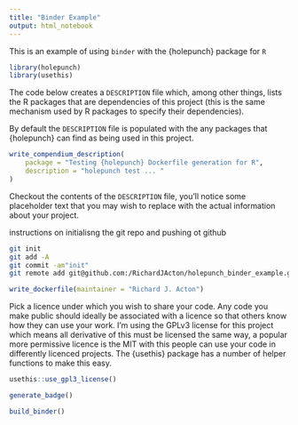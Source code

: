 ```yaml
---
title: "Binder Example"
output: html_notebook
---
```


This is an example of using `binder` with the {holepunch} package for `R`

```r
library(holepunch)
library(usethis)
```

The code below creates a `DESCRIPTION` file which, among other things, lists the R packages that are dependencies of this project (this is the same mechanism used by R packages to specify their dependencies). 

By default the `DESCRIPTION` file is populated with the any packages that {holepunch} can find as being used in this project.

```r
write_compendium_description(
	package = "Testing {holepunch} Dockerfile generation for R", 
	description = "holepunch test ... "
)
```

Checkout the contents of the `DESCRIPTION` file, you'll notice some placeholder text that you may wish to replace with the actual information about your project.

instructions on initialisng the git repo and pushing ot github

```bash
git init
git add -A
git commit -am"init"
git remote add git@github.com:/RichardJActon/holepunch_binder_example.git # ssh auth
```

```r
write_dockerfile(maintainer = "Richard J. Acton") 
```

Pick a licence under which you wish to share your code.
Any code you make public should ideally be associated with a licence so that others know how they can use your work.
I'm using the GPLv3 license for this project which means all derivative of this must be licensed the same way, a popular more permissive licence is the MIT with this people can use your code in differently licenced projects.
The {usethis} package has a number of helper functions to make this easy.

```r
usethis::use_gpl3_license()
```

```r
generate_badge()
```

```r
build_binder()
```


